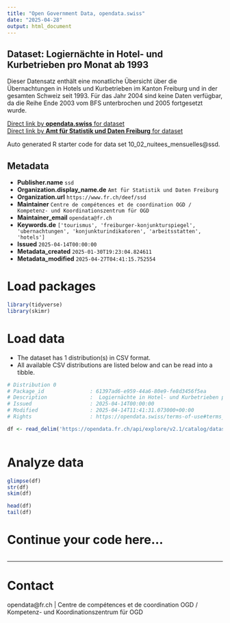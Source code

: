 ```yaml
---
title: "Open Government Data, opendata.swiss"
date: "2025-04-28"
output: html_document
---
```


## Dataset: Logiernächte in Hotel- und Kurbetrieben pro Monat ab 1993

Dieser Datensatz enthält eine monatliche Übersicht über die Übernachtungen in Hotels und Kurbetrieben im Kanton Freiburg und in der gesamten Schweiz seit 1993. Für das Jahr 2004 sind keine Daten verfügbar, da die Reihe Ende 2003 vom BFS unterbrochen und 2005 fortgesetzt wurde.  

[Direct link by **opendata.swiss** for dataset](https://opendata.swiss/de/dataset/logiernachte-in-hotel-und-kurbetrieben-pro-monat-ab-1993)<br>
[Direct link by **Amt für Statistik und Daten Freiburg** for dataset](https://opendata.fr.ch/explore/dataset/10_02_nuitees_mensuelles/)

Auto generated R starter code for data set 10_02_nuitees_mensuelles@ssd.

## Metadata

- **Publisher.name** `ssd`
- **Organization.display_name.de** `Amt für Statistik und Daten Freiburg`
- **Organization.url** `https://www.fr.ch/deef/ssd`
- **Maintainer** `Centre de compétences et de coordination OGD / Kompetenz- und Koordinationszentrum für OGD`
- **Maintainer_email** `opendata@fr.ch`
- **Keywords.de** `['tourismus', 'freiburger-konjunkturspiegel', 'ubernachtungen', 'konjunkturindikatoren', 'arbeitsstatten', 'hotels']`
- **Issued** `2025-04-14T00:00:00`
- **Metadata_created** `2025-01-30T19:23:04.824611`
- **Metadata_modified** `2025-04-27T04:41:15.752554`


# Load packages

```r

library(tidyverse)
library(skimr)

```

# Load data

-   The dataset has 1 distribution(s) in CSV format.
-   All available CSV distributions are listed below and can be read into a tibble.

```r

# Distribution 0
# Package_id               : 61397ad6-e959-44a6-80e9-fe8d3456f5ea
# Description              :  Logiernächte in Hotel- und Kurbetrieben pro Monat ab 1993 (csv)
# Issued                   : 2025-04-14T00:00:00
# Modified                 : 2025-04-14T11:41:31.073000+00:00
# Rights                   : https://opendata.swiss/terms-of-use#terms_by

df <- read_delim('https://opendata.fr.ch/api/explore/v2.1/catalog/datasets/10_02_nuitees_mensuelles/exports/csv?use_labels=true')



```

# Analyze data

```r

glimpse(df)
str(df)
skim(df)

head(df)
tail(df)

```

# Continue your code here...

```r

```

------------------------------------------------------------------------

# Contact

opendata@fr.ch | Centre de compétences et de coordination OGD / Kompetenz- und Koordinationszentrum für OGD
